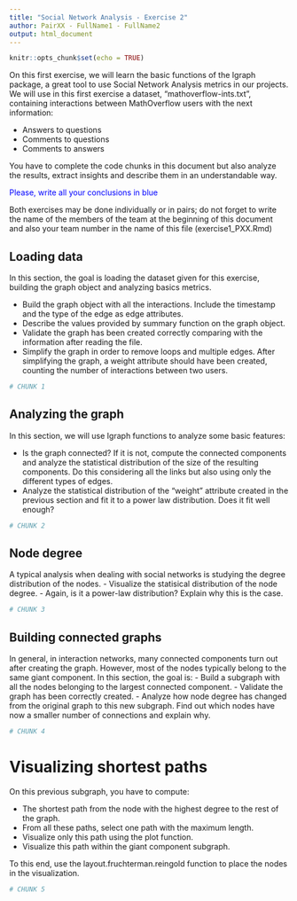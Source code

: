 ```yaml
---
title: "Social Network Analysis - Exercise 2"
author: PairXX - FullName1 - FullName2
output: html_document
---
```


```r
knitr::opts_chunk$set(echo = TRUE)
```

On this first exercise, we will learn the basic functions of the Igraph package, a great tool to use Social Network Analysis metrics in our projects. We will use in this first exercise a dataset, "mathoverflow-ints.txt", containing interactions between MathOverflow users with the next information:

- Answers to questions
- Comments to questions
- Comments to answers

You have to complete the code chunks in this document but also analyze the results, extract insights and describe them in an understandable way.

<span style="color:blue">Please, write all your conclusions in blue</span>

Both exercises may be done individually or in pairs; do not forget to write the name of the members of the team at the beginning of this document and also your team number in the name of this file (exercise1_PXX.Rmd)

## Loading data

In this section, the goal is loading the dataset given for this exercise, building the graph object and analyzing basics metrics.

- Build the graph object with all the interactions. Include the timestamp and the type of the edge as edge attributes.
- Describe the values provided by summary function on the graph object.
- Validate the graph has been created correctly comparing with the information after reading the file.
- Simplify the graph in order to remove loops and multiple edges. After simplifying the graph, a weight attribute should have been created, counting the number of interactions between two users.

```r
# CHUNK 1
```

## Analyzing the graph

In this section, we will use Igraph functions to analyze some basic features:

- Is the graph connected? If it is not, compute the connected components and analyze the statistical distribution of the size of the resulting components. Do this considering all the links but also using only the different types of edges. 
- Analyze the statistical distribution of the "weight" attribute created in the previous section and fit it to a power law distribution. Does it fit well enough? 

```r
# CHUNK 2
```


## Node degree

A typical analysis when dealing with social networks is studying the degree distribution of the nodes.
- Visualize the statisical distribution of the node degree.
- Again, is it a power-law distribution? Explain why this is the case.

```r
# CHUNK 3
```

## Building connected graphs

In general, in interaction networks, many connected components turn out after creating the graph. However, most of the nodes typically belong to the same giant component. In this section, the goal is:
- Build a subgraph with all the nodes belonging to the largest connected component.
- Validate the graph has been correctly created.
- Analyze how node degree has changed from the original graph to this new subgraph. Find out which nodes have now a smaller number of connections and explain why.


```r
# CHUNK 4
```

# Visualizing shortest paths

On this previous subgraph, you have to compute:

- The shortest path from the node with the highest degree to the rest of the graph.
- From all these paths, select one path with the maximum length.
- Visualize only this path using the plot function.
- Visualize this path within the giant component subgraph.

To this end, use the layout.fruchterman.reingold function to place the nodes in the visualization.

```r
# CHUNK 5
```